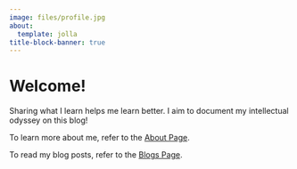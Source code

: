 ```yaml
---
image: files/profile.jpg
about:
  template: jolla
title-block-banner: true
---
```


# Welcome!
Sharing what I learn helps me learn better. I aim to document my intellectual odyssey on this blog!

To learn more about me, refer to the [About Page](about.qmd).

To read my blog posts, refer to the [Blogs Page](blog/index.qmd).
